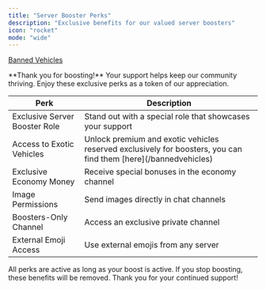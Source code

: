```yaml
---
title: "Server Booster Perks"
description: "Exclusive benefits for our valued server boosters"
icon: "rocket"
mode: "wide"
---
```


<a href="essentials/bannedvehicles">Banned Vehicles</a>

<Note>
  **Thank you for boosting!** Your support helps keep our community thriving. Enjoy these exclusive perks as a token of our appreciation.
</Note>

<table className="w-full border-collapse">
<thead>
<tr className="bg-gray-900/50">
<th className="px-6 py-4 text-left text-base font-semibold text-gray-200 border border-gray-700">
Perk
</th>
<th className="px-6 py-4 text-left text-base font-semibold text-gray-200 border border-gray-700">
Description
</th>
</tr>
</thead>
<tbody>
<tr>
<td className="px-6 py-4 text-base text-gray-300 border border-gray-700">
Exclusive Server Booster Role
</td>
<td className="px-6 py-4 text-base border border-gray-700">
<span className="text-purple-400">
Stand out with a special role that showcases your support
</span>
</td>
</tr>
<tr>
<td className="px-6 py-4 text-base text-gray-300 border border-gray-700">
Access to Exotic Vehicles
</td>
<td className="px-6 py-4 text-base border border-gray-700">
<span className="text-blue-400">
Unlock premium and exotic vehicles reserved exclusively for boosters, you can find them [here](/bannedvehicles)
</span>
</td>
</tr>
<tr>
<td className="px-6 py-4 text-base text-gray-300 border border-gray-700">
Exclusive Economy Money
</td>
<td className="px-6 py-4 text-base border border-gray-700">
<span className="text-green-400">
Receive special bonuses in the economy channel
</span>
</td>
</tr>
<tr>
<td className="px-6 py-4 text-base text-gray-300 border border-gray-700">
Image Permissions
</td>
<td className="px-6 py-4 text-base border border-gray-700">
<span className="text-cyan-400">
Send images directly in chat channels
</span>
</td>
</tr>
<tr>
<td className="px-6 py-4 text-base text-gray-300 border border-gray-700">
Boosters-Only Channel
</td>
<td className="px-6 py-4 text-base border border-gray-700">
<span className="text-yellow-400">
Access an exclusive private channel
</span>
</td>
</tr>
<tr>
<td className="px-6 py-4 text-base text-gray-300 border border-gray-700">
External Emoji Access
</td>
<td className="px-6 py-4 text-base border border-gray-700">
<span className="text-pink-400">
Use external emojis from any server
</span>
</td>
</tr>
</tbody>
</table>

<Info>
  All perks are active as long as your boost is active. If you stop boosting, these benefits will be removed. Thank you for your continued support! 
</Info>